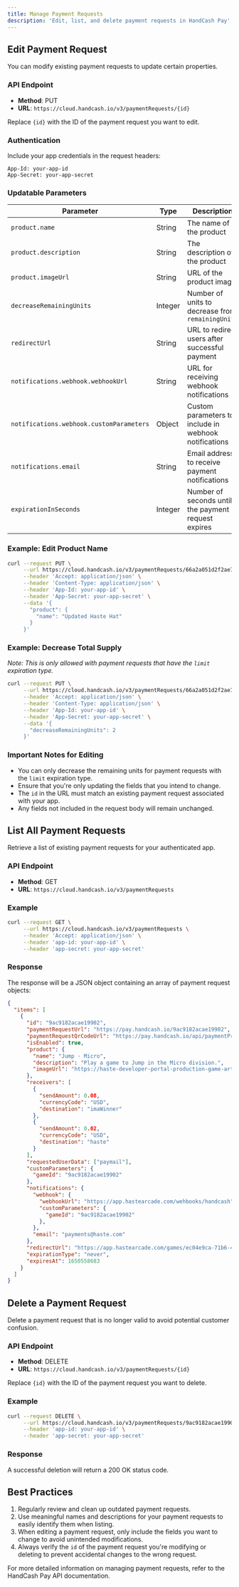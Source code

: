 ```yaml
---
title: Manage Payment Requests
description: 'Edit, list, and delete payment requests in HandCash Pay'
---
```


## Edit Payment Request

You can modify existing payment requests to update certain properties.

### API Endpoint

- **Method**: PUT
- **URL**: `https://cloud.handcash.io/v3/paymentRequests/{id}`

Replace `{id}` with the ID of the payment request you want to edit.

### Authentication

Include your app credentials in the request headers:

```
App-Id: your-app-id
App-Secret: your-app-secret
```

### Updatable Parameters

| Parameter | Type | Description |
|-----------|------|-------------|
| `product.name` | String | The name of the product |
| `product.description` | String | The description of the product |
| `product.imageUrl` | String | URL of the product image |
| `decreaseRemainingUnits` | Integer | Number of units to decrease from `remainingUnits` |
| `redirectUrl` | String | URL to redirect users after successful payment |
| `notifications.webhook.webhookUrl` | String | URL for receiving webhook notifications |
| `notifications.webhook.customParameters` | Object | Custom parameters to include in webhook notifications |
| `notifications.email` | String | Email address to receive payment notifications |
| `expirationInSeconds` | Integer | Number of seconds until the payment request expires |

### Example: Edit Product Name

```bash
curl --request PUT \
     --url https://cloud.handcash.io/v3/paymentRequests/66a2a051d2f2ae72b1f9dd89 \
     --header 'Accept: application/json' \
     --header 'Content-Type: application/json' \
     --header 'App-Id: your-app-id' \
     --header 'App-Secret: your-app-secret' \
     --data '{
       "product": {
         "name": "Updated Haste Hat"
       }
     }'
```

### Example: Decrease Total Supply

*Note: This is only allowed with payment requests that have the `limit` expiration type.*

```bash
curl --request PUT \
     --url https://cloud.handcash.io/v3/paymentRequests/66a2a051d2f2ae72b1f9dd89 \
     --header 'Accept: application/json' \
     --header 'Content-Type: application/json' \
     --header 'App-Id: your-app-id' \
     --header 'App-Secret: your-app-secret' \
     --data '{
       "decreaseRemainingUnits": 2
     }'
```

### Important Notes for Editing

- You can only decrease the remaining units for payment requests with the `limit` expiration type.
- Ensure that you're only updating the fields that you intend to change.
- The `id` in the URL must match an existing payment request associated with your app.
- Any fields not included in the request body will remain unchanged.

## List All Payment Requests

Retrieve a list of existing payment requests for your authenticated app.

### API Endpoint

- **Method**: GET
- **URL**: `https://cloud.handcash.io/v3/paymentRequests`

### Example

```bash
curl --request GET \
     --url https://cloud.handcash.io/v3/paymentRequests \
     --header 'Accept: application/json' \
     --header 'app-id: your-app-id' \
     --header 'app-secret: your-app-secret'
```

### Response

The response will be a JSON object containing an array of payment request objects:

```json
{
  "items": [
    {
      "id": "9ac9182acae19902",
      "paymentRequestUrl": "https://pay.handcash.io/9ac9182acae19902",
      "paymentRequestQrCodeUrl": "https://pay.handcash.io/api/paymentPreview/qr/9ac9182acae19902",
      "isEnabled": true,
      "product": {
        "name": "Jump · Micro",
        "description": "Play a game to Jump in the Micro division.",
        "imageUrl": "https://haste-developer-portal-production-game-art.s3.amazonaws.com/Jump/gameicon.png"
      },
      "receivers": [
        {
          "sendAmount": 0.08,
          "currencyCode": "USD",
          "destination": "imaWinner"
        },
        {
          "sendAmount": 0.02,
          "currencyCode": "USD",
          "destination": "haste"
        }
      ],
      "requestedUserData": ["paymail"],
      "customParameters": {
        "gameId": "9ac9182acae19902"
      },
      "notifications": {
        "webhook": {
          "webhookUrl": "https://app.hastearcade.com/wehbooks/handcash",
          "customParameters": {
            "gameId": "9ac9182acae19902"
          },
        },
        "email": "payments@haste.com"
      },
      "redirectUrl": "https://app.hastearcade.com/games/ec04e9ca-71b6-4fb2-abb0-b6a2da072fb9",
      "expirationType": "never",
      "expiresAt": 1650558683
    }
  ]
}
```

## Delete a Payment Request

Delete a payment request that is no longer valid to avoid potential customer confusion.

### API Endpoint

- **Method**: DELETE
- **URL**: `https://cloud.handcash.io/v3/paymentRequests/{id}`

Replace `{id}` with the ID of the payment request you want to delete.

### Example

```bash
curl --request DELETE \
     --url https://cloud.handcash.io/v3/paymentRequests/9ac9182acae19902 \
     --header 'app-id: your-app-id' \
     --header 'app-secret: your-app-secret'
```

### Response

A successful deletion will return a 200 OK status code.

## Best Practices

1. Regularly review and clean up outdated payment requests.
2. Use meaningful names and descriptions for your payment requests to easily identify them when listing.
3. When editing a payment request, only include the fields you want to change to avoid unintended modifications.
4. Always verify the `id` of the payment request you're modifying or deleting to prevent accidental changes to the wrong request.

For more detailed information on managing payment requests, refer to the HandCash Pay API documentation.